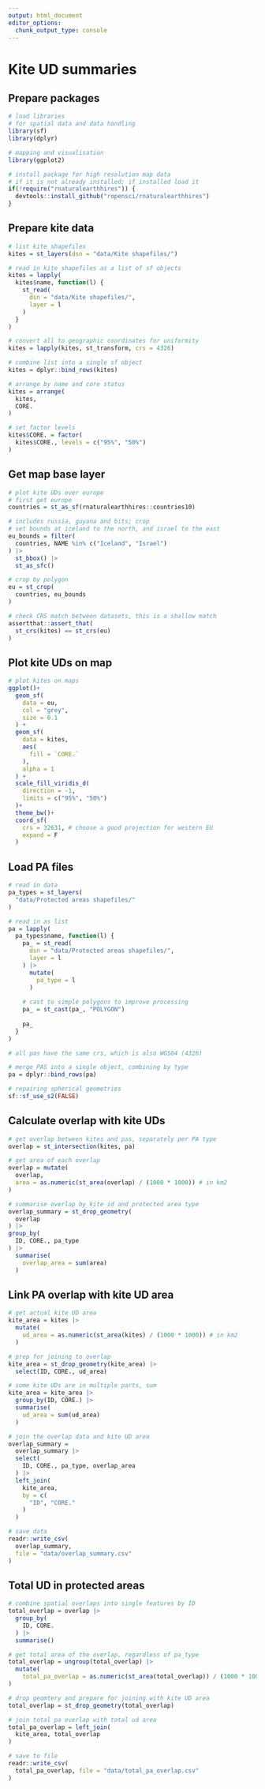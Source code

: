 ```yaml
---
output: html_document
editor_options: 
  chunk_output_type: console
---
```


# Kite UD summaries

## Prepare packages

```r
# load libraries
# for spatial data and data handling
library(sf)
library(dplyr)

# mapping and visualisation
library(ggplot2)
```

```r
# install package for high resolution map data
# if it is not already installed; if installed load it
if(!require("rnaturalearthhires")) {
  devtools::install_github("ropensci/rnaturalearthhires")
}
```

## Prepare kite data

```r
# list kite shapefiles
kites = st_layers(dsn = "data/Kite shapefiles/")

# read in kite shapefiles as a list of sf objects
kites = lapply(
  kites$name, function(l) {
    st_read(
      dsn = "data/Kite shapefiles/",
      layer = l
    )
  }
)

# convert all to geographic coordinates for uniformity
kites = lapply(kites, st_transform, crs = 4326)

# combine list into a single sf object
kites = dplyr::bind_rows(kites)

# arrange by name and core status
kites = arrange(
  kites,
  CORE.
)

# set factor levels
kites$CORE. = factor(
  kites$CORE., levels = c("95%", "50%")
)
```

## Get map base layer

```r
# plot kite UDs over europe
# first get europe
countries = st_as_sf(rnaturalearthhires::countries10)

# includes russia, guyana and bits; crop
# set bounds at iceland to the north, and israel to the east
eu_bounds = filter(
  countries, NAME %in% c("Iceland", "Israel")
) |> 
  st_bbox() |> 
  st_as_sfc()

# crop by polygon
eu = st_crop(
  countries, eu_bounds
)

# check CRS match between datasets, this is a shallow match
assertthat::assert_that(
  st_crs(kites) == st_crs(eu)
)
```

## Plot kite UDs on map

```r
# plot kites on maps
ggplot()+
  geom_sf(
    data = eu,
    col = "grey",
    size = 0.1
  ) +
  geom_sf(
    data = kites,
    aes(
      fill = `CORE.`
    ),
    alpha = 1
  ) +
  scale_fill_viridis_d(
    direction = -1,
    limits = c("95%", "50%")
  )+
  theme_bw()+
  coord_sf(
    crs = 32631, # choose a good projection for western EU
    expand = F
  )
```

## Load PA files

```r
# read in data
pa_types = st_layers(
  "data/Protected areas shapefiles/"
)

# read in as list
pa = lapply(
  pa_types$name, function(l) {
    pa_ = st_read(
      dsn = "data/Protected areas shapefiles/",
      layer = l
    ) |> 
      mutate(
        pa_type = l
      )
    
    # cast to simple polygons to improve processing
    pa_ = st_cast(pa_, "POLYGON")
    
    pa_
  }
)

# all pas have the same crs, which is also WGS84 (4326)

# merge PAS into a single object, combining by type
pa = dplyr::bind_rows(pa)
```

```r
# repairing spherical geometries
sf::sf_use_s2(FALSE)
```

## Calculate overlap with kite UDs

```r
# get overlap between kites and pas, separately per PA type
overlap = st_intersection(kites, pa)

# get area of each overlap
overlap = mutate(
  overlap,
  area = as.numeric(st_area(overlap) / (1000 * 1000)) # in km2
)

# summarise overlap by kite id and protected area type
overlap_summary = st_drop_geometry(
  overlap
) |> 
group_by(
  ID, CORE., pa_type
) |> 
  summarise(
    overlap_area = sum(area)
  )
```

## Link PA overlap with kite UD area

```r
# get actual kite UD area
kite_area = kites |> 
  mutate(
    ud_area = as.numeric(st_area(kites) / (1000 * 1000)) # in km2
  )

# prep for joining to overlap
kite_area = st_drop_geometry(kite_area) |> 
  select(ID, CORE., ud_area)

# some kite UDs are in multiple parts, sum
kite_area = kite_area |> 
  group_by(ID, CORE.) |> 
  summarise(
    ud_area = sum(ud_area)
  )

# join the overlap data and kite UD area
overlap_summary =
  overlap_summary |> 
  select(
    ID, CORE., pa_type, overlap_area
  ) |> 
  left_join(
    kite_area, 
    by = c(
      "ID", "CORE."
    )
  )

# save data
readr::write_csv(
  overlap_summary,
  file = "data/overlap_summary.csv"
)
```

## Total UD in protected areas

```r
# combine spatial overlaps into single features by ID
total_overlap = overlap |> 
  group_by(
    ID, CORE.
  ) |> 
  summarise()

# get total area of the overlap, regardless of pa_type
total_overlap = ungroup(total_overlap) |> 
  mutate(
    total_pa_overlap = as.numeric(st_area(total_overlap)) / (1000 * 1000)
)

# drop geomtery and prepare for joining with kite UD area
total_overlap = st_drop_geometry(total_overlap)
```

```r
# join total pa overlap with total ud area
total_pa_overlap = left_join(
  kite_area, total_overlap
)

# save to file
readr::write_csv(
  total_pa_overlap, file = "data/total_pa_overlap.csv"
)
```
